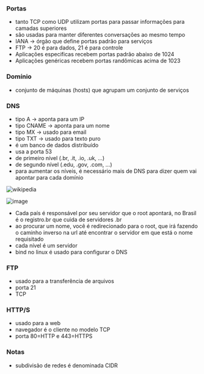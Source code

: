 






### Portas

-   tanto TCP como UDP utilizam portas para passar informações para
    camadas superiores
-   são usadas para manter diferentes conversações ao mesmo tempo
-   IANA → órgão que define portas padrão para serviços
-   FTP → 20 é para dados, 21 é para controle
-   Aplicações especificas recebem portas padrão abaixo de 1024
-   Aplicações genéricas recebem portas randômicas acima de 1023

### Domínio

-   conjunto de máquinas (hosts) que agrupam um conjunto de serviços

### DNS

-   tipo A → aponta para um IP
-   tipo CNAME → aponta para um nome
-   tipo MX → usado para email
-   tipo TXT → usado para texto puro
-   é um banco de dados distribuído
-   usa a porta 53
-   de primeiro nível (.br, .it, .io, .uk, ...)
-   de segundo nível (.edu, .gov, .com, ...)
-   para aumentar os níveis, é necessário mais de DNS para dizer quem
    vai apontar para cada domínio

![[wikipedia](https://pt.wikipedia.org/wiki/Sistema_de_Nomes_de_Dom%C3%ADnio)](image_465.png)

![image](image_466.png)

-   Cada país é responsável por seu servidor que o root apontará, no
    Brasil é o registro.br que cuida de servidores .br
-   ao procurar um nome, você é redirecionado para o root, que irá
    fazendo o caminho inverso na url até encontrar o servidor em que
    está o nome requisitado
-   cada nível é um servidor
-   bind no linux é usado para configurar o DNS

### FTP

-   usado para a transferência de arquivos
-   porta 21
-   TCP

### HTTP/S

-   usado para a web
-   navegador é o cliente no modelo TCP
-   porta 80=HTTP e 443=HTTPS

### Notas

-   subdivisão de redes é denominada CIDR


